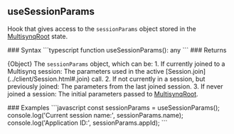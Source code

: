 ## useSessionParams

<a id="usesessionparams"></a>
<p>Hook that gives access to the <code>sessionParams</code> object stored in the <a href="#multisynqroot">MultisynqRoot</a> state.</p>
### Syntax
```typescript
function useSessionParams(): any
```
### Returns
<ResponseField type="any">
<p>{Object} The <code>sessionParams</code> object, which can be: 1. If currently joined to a Multisynq session: The parameters used in the active [Session.join](../client/Session.html#.join) call. 2. If not currently in a session, but previously joined: The parameters from the last joined session. 3. If never joined a session: The initial parameters passed to <a href="#multisynqroot">MultisynqRoot</a>.</p>
</ResponseField>
### Examples
<CodeGroup>
```javascript
const sessionParams = useSessionParams();
console.log('Current session name:', sessionParams.name);
console.log('Application ID:', sessionParams.appId);
```
</CodeGroup>